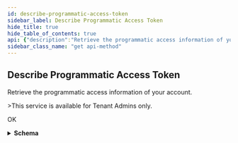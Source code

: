 ```yaml
---
id: describe-programmatic-access-token
sidebar_label: Describe Programmatic Access Token
hide_title: true
hide_table_of_contents: true
api: {"description":"Retrieve the programmatic access information of your account. \n\n>This service is available for Tenant Admins only.","operationId":"get-v1-mgmt-tokens","parameters":[],"requestBody":{"content":{"application/json":{"schema":{"additionalProperties":false,"properties":{},"title":"DescribeProgrammaticAccessRequest","type":"object"}}}},"responses":{"200":{"content":{"application/json":{"schema":{"additionalProperties":false,"properties":{"Response":{"additionalProperties":false,"properties":{"Enabled":{"description":"Describes whether programmatic access is enabled for your account.\n","title":"Enabled","type":"boolean"},"MaxExpiryTime":{"description":"The maximum expiry time of the token.\n","maximum":1440,"minimum":480,"title":"Maxexpirytime","type":"integer"}},"title":"ResponseData","type":"object"},"ResponseStatus":{"additionalProperties":false,"properties":{"ErrorCode":{"default":0,"description":"Default value of a successful response is 0. Any other number indicates an error code.\n","title":"Errorcode","type":"integer"},"Reason":{"description":"The error description.\n","title":"Reason","type":"string"}},"title":"Result","type":"object"}},"title":"DescribeProgrammaticAccessResponse","type":"object"}}},"description":"OK"}},"tags":["ManageAPITokens"],"method":"get","path":"/v1/mgmt/tokens","servers":[{"url":"https://api.us-east-1.aws.cloudngfw.paloaltonetworks.com"}],"jsonRequestBodyExample":{},"info":{"contact":{},"description":"Generate JSON Web Token (JWT) to get programmatic access to authenticate API calls.  \n\nCloud NGFW Programmatic access allows you to create and manage NGFWs and rulestacks using REST APIs. Using these APIs, you can invoke actions on Cloud NGFW resources (NGFW and rulestacks) through an application or third-party tool.  \n\nCloud NGFW Programmatic access is disabled by default.  \n\nFor more information, see [Enable Programmatic Access for Cloud NGFW](/cloudngfw/aws/api).  \n\nFor information about roles and permissions, see [Cloud NGFW roles and permissions](https://docs.paloaltonetworks.com/cloud-ngfw/aws/cloud-ngfw-on-aws/getting-started-with-cloud-ngfw-for-aws/invite-users) table.\n","title":"Manage API Tokens","version":"1.0.0"},"postman":{"name":"Describe Programmatic Access Token","description":{"content":"Retrieve the programmatic access information of your account. \n\n>This service is available for Tenant Admins only.","type":"text/plain"},"url":{"path":["v1","mgmt","tokens"],"host":["{{baseUrl}}"],"query":[],"variable":[]},"header":[{"key":"Content-Type","value":"application/json"},{"key":"Accept","value":"application/json"}],"method":"GET","body":{"mode":"raw","raw":"\"\"","options":{"raw":{"language":"json"}}}}}
sidebar_class_name: "get api-method"
---
```



## Describe Programmatic Access Token



Retrieve the programmatic access information of your account. 

&gt;This service is available for Tenant Admins only.

<div><Tabs><TabItem label={"200"} value={"200"}><div>

OK

</div><div><details style={{}}><summary style={{"textAlign":"left"}}><strong>Schema</strong></summary><div style={{"textAlign":"left","marginLeft":"1rem"}}></div><ul style={{"marginLeft":"1rem"}}><SchemaItem collapsible={true} className={"schemaItem"}><details style={{}}><summary style={{}}><strong>Response</strong><span style={{"opacity":"0.6"}}> object</span></summary><div style={{"marginLeft":"1rem"}}><ul><SchemaItem collapsible={false} name={"Enabled"} required={false} schemaDescription={"Describes whether programmatic access is enabled for your account.\n"} schemaName={"Enabled"} qualifierMessage={undefined}></SchemaItem><SchemaItem collapsible={false} name={"MaxExpiryTime"} required={false} schemaDescription={"The maximum expiry time of the token.\n"} schemaName={"Maxexpirytime"} qualifierMessage={"**Possible values:** 480 ≤ value ≤ 1440"}></SchemaItem></ul></div></details></SchemaItem><SchemaItem collapsible={true} className={"schemaItem"}><details style={{}}><summary style={{}}><strong>ResponseStatus</strong><span style={{"opacity":"0.6"}}> object</span></summary><div style={{"marginLeft":"1rem"}}><ul><SchemaItem collapsible={false} name={"ErrorCode"} required={false} schemaDescription={"Default value of a successful response is 0. Any other number indicates an error code.\n"} schemaName={"Errorcode"} qualifierMessage={undefined}></SchemaItem><SchemaItem collapsible={false} name={"Reason"} required={false} schemaDescription={"The error description.\n"} schemaName={"Reason"} qualifierMessage={undefined}></SchemaItem></ul></div></details></SchemaItem></ul></details></div></TabItem></Tabs></div>
      